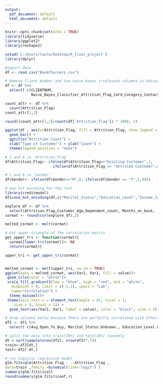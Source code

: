 ---
output:
  pdf_document: default
  html_document: default
---
```{r}
knitr::opts_chunk$set(echo = TRUE)
library(tidyverse)
library(ggplot2)
library(reshape2)
```

```{r}
setwd('C:/Users/luole/Desktop/R_final_project')
library(dplyr)

#import data
df <- read.csv("BankChurners.csv")
```

```{r}
# Remove Client Number and two naive bayes irrelevant columns in dataset
df <- df %>% 
  select(-c(CLIENTNUM, 
            Naive_Bayes_Classifier_Attrition_Flag_Card_Category_Contacts_Count_12_mon_Dependent_count_Education_Level_Months_Inactive_12_mon_1, Naive_Bayes_Classifier_Attrition_Flag_Card_Category_Contacts_Count_12_mon_Dependent_count_Education_Level_Months_Inactive_12_mon_2))
```

```{r}
count_attr <- df %>%
  count(Attrition_Flag)
count_attr[1,2]

round((count_attr[1,2]/count(df['Attrition_Flag']) * 100), 2)
```
```{r}
ggplot(df , aes(x=Attrition_Flag, fill = Attrition_Flag, show.legend = FALSE)) + 
  geom_bar() +
  ggtitle("Attrition Count") +
  xlab("Type of Customer") + ylab("Count") +
  theme(legend.position = "none")
```

```{r message=FALSE}
# 1 and 0 in 'Attrition_Flag'
df$Attrition_Flag<- ifelse(df$Attrition_Flag=="Existing Customer",1, 
                      ifelse(df$Attrition_Flag == "Attrited Customer",0,99))

# 1 and 0 in 'Gender'
df$Gender<- ifelse(df$Gender=="M",0, ifelse(df$Gender == "F",1,99))

# one hot encoding for the rest
library(creditmodel)
df1=one_hot_encoding(df,c("Marital_Status","Education_Level","Income_Category","Card_Category"))
```

```{r}
explore_df <- df %>%
  select(Attrition_Flag,Customer_Age,Dependent_count, Months_on_book,	Total_Relationship_Count,	Months_Inactive_12_mon,	Contacts_Count_12_mon,	Credit_Limit,	Total_Revolving_Bal,	Avg_Open_To_Buy,	Total_Amt_Chng_Q4_Q1,	Total_Trans_Amt,	Total_Trans_Ct,	Total_Ct_Chng_Q4_Q1,	Avg_Utilization_Ratio)
cormat <- round(cor(explore_df),2)

melted_cormat <- melt(cormat)

# Get upper triangle of the correlation matrix
get_upper_tri <- function(cormat){
  cormat[lower.tri(cormat)]<- NA
  return(cormat)}

upper_tri <- get_upper_tri(cormat)


melted_cormat <- melt(upper_tri, na.rm = TRUE)
ggplot(data = melted_cormat, aes(Var2, Var1, fill = value))+
 geom_tile(color = "white")+ 
 scale_fill_gradient2(low = "blue", high = "red", mid = "white", 
   midpoint = 0, limit = c(-1,1), space = "Lab", 
   name="Correlation") +
  theme_minimal()+ 
 theme(axis.text.x = element_text(angle = 45, vjust = 1, 
    size = 9, hjust = 1)) +
  geom_text(aes(Var2, Var1, label = value), color = "black", size = 2)
```

```{r}
# drop columns below because there are perfectly correlated with others variables in model. There are shown as NA if exist.
df2 <- df1 %>% 
  select(-c(Avg_Open_To_Buy, Marital_Status.Unknown., Education_Level.Unknown., Income_Category.Unknown.,Card_Category.Platinum.))

# split the data into train(70%) and test(30%) randomly.
dt = sort(sample(nrow(df2), nrow(df2)*.7))
train<-df2[dt,]
test<-df2[-dt,]
```

```{r}
# run logistic regression model
glm.fits=glm(Attrition_Flag ~ .-Attrition_Flag ,
data=train ,family =binomial(link='logit') )
summary(glm.fits)$call
round(summary(glm.fits)$coef,4)
```


